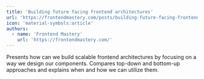 ```yaml
---
title: 'Building future facing frontend architectures'
url: 'https://frontendmastery.com/posts/building-future-facing-frontend-architectures/'
icon: 'material-symbols:article'
authors:
  - name: 'Frontend Mastery'
    url: 'https://frontendmastery.com/'
---
```


Presents how can we build scalable frontend architectures by focusing on a way we design our components. Compares top-down and bottom-up approaches and explains when and how we can utilize them.
